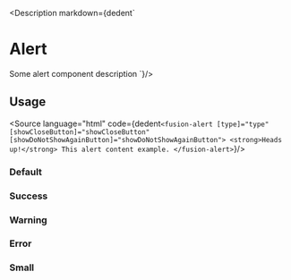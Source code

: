 
<Meta title="Components/Alert/All"/>

<Description markdown={dedent`
# Alert
Some alert component description
`}/>

## Usage
<Source language="html"
        code={dedent`
<fusion-alert [type]="type" [showCloseButton]="showCloseButton" [showDoNotShowAgainButton]="showDoNotShowAgainButton">
    <strong>Heads up!</strong> This alert content example.
</fusion-alert>
`}/>

### Default
<Canvas>
    <Story id="components-alert--default" />
</Canvas>

### Success
<Canvas>
    <Story id="components-alert--success" />
</Canvas>

### Warning
<Canvas>
    <Story id="components-alert--warning" />
</Canvas>

### Error
<Canvas>
    <Story id="components-alert--error" />
</Canvas>

### Small
<Canvas>
    <Story id="components-alert--small" />
</Canvas>

<ArgsTable of={AlertComponent}  />
